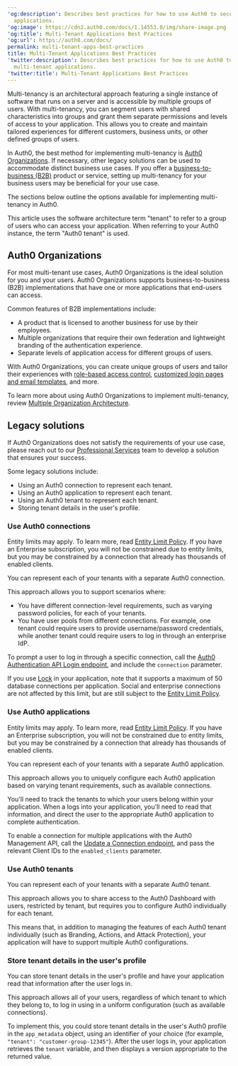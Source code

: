 ---
'og:description': Describes best practices for how to use Auth0 to secure your multi-tenant
  applications.
'og:image': https://cdn2.auth0.com/docs/1.14553.0/img/share-image.png
'og:title': Multi-Tenant Applications Best Practices
'og:url': https://auth0.com/docs/
permalink: multi-tenant-apps-best-practices
title: Multi-Tenant Applications Best Practices
'twitter:description': Describes best practices for how to use Auth0 to secure your
  multi-tenant applications.
'twitter:title': Multi-Tenant Applications Best Practices
---
Multi-tenancy is an architectural approach featuring a single instance of software that runs on a server and is accessible by multiple groups of users. With multi-tenancy, you can segment users with shared characteristics into groups and grant them separate permissions and levels of access to your application. This allows you to create and maintain tailored experiences for different customers, business units, or other defined groups of users.

In Auth0, the best method for implementing multi-tenancy is [Auth0 Organizations](/docs/manage-users/organizations/organizations-overview). If necessary, other legacy solutions can be used to accommodate distinct business use cases. If you offer a [business-to-business (B2B)](/docs/get-started/architecture-scenarios/business-to-business) product or service, setting up multi-tenancy for your business users may be beneficial for your use case.

The sections below outline the options available for implementing multi-tenancy in Auth0.

<Warning>

This article uses the software architecture term "tenant" to refer to a group of users who can access your application. When referring to your Auth0 instance, the term "Auth0 tenant" is used.

</Warning>

## Auth0 Organizations

For most multi-tenant use cases, Auth0 Organizations is the ideal solution for you and your users. Auth0 Organizations supports business-to-business (B2B) implementations that have one or more applications that end-users can access.

Common features of B2B implementations include:

* A product that is licensed to another business for use by their employees.
* Multiple organizations that require their own federation and lightweight branding of the authentication experience.
* Separate levels of application access for different groups of users.

With Auth0 Organizations, you can create unique groups of users and tailor their experiences with [role-based access control](/docs/manage-users/access-control/rbac), [customized login pages and email templates](/docs/manage-users/organizations/create-first-organization#customize-prompts-and-email-templates), and more.

To learn more about using Auth0 Organizations to implement multi-tenancy, review [Multiple Organization Architecture](/docs/get-started/architecture-scenarios/multiple-organization-architecture).

## Legacy solutions

If Auth0 Organizations does not satisfy the requirements of your use case, please reach out to our [Professional Services](/docs/get-started/professional-services) team to develop a solution that ensures your success.

Some legacy solutions include:

* Using an Auth0 connection to represent each tenant.
* Using an Auth0 application to represent each tenant.
* Using an Auth0 tenant to represent each tenant.
* Storing tenant details in the user's profile.

### Use Auth0 connections

<Callout icon="file-lines" color="#0EA5E9" iconType="regular">

Entity limits may apply. To learn more, read [Entity Limit Policy](/docs/troubleshoot/customer-support/operational-policies/entity-limit-policy). If you have an Enterprise subscription, you will not be constrained due to entity limits, but you may be constrained by a connection that already has thousands of enabled clients.

</Callout>

You can represent each of your tenants with a separate Auth0 connection.

This approach allows you to support scenarios where:

* You have different connection-level requirements, such as varying password policies, for each of your tenants.
* You have user pools from different connections. For example, one tenant could require users to provide username/password credentials, while another tenant could require users to log in through an enterprise <Tooltip tip="Identity Provider (IdP): Service that stores and manages digital identities." cta="View Glossary" href="/docs/glossary?term=IdP">IdP</Tooltip>.

To prompt a user to log in through a specific connection, call the [Auth0 Authentication API Login endpoint](https://auth0.com/docs/api/authentication#login), and include the `connection` parameter.

<Warning>

If you use [Lock](/docs/libraries#lock) in your application, note that it supports a maximum of 50 database connections per application. Social and enterprise connections are not affected by this limit, but are still subject to the [Entity Limit Policy](/docs/troubleshoot/customer-support/operational-policies/entity-limit-policy).

</Warning>

### Use Auth0 applications

<Callout icon="file-lines" color="#0EA5E9" iconType="regular">

Entity limits may apply. To learn more, read [Entity Limit Policy](/docs/troubleshoot/customer-support/operational-policies/entity-limit-policy). If you have an Enterprise subscription, you will not be constrained due to entity limits, but you may be constrained by a connection that already has thousands of enabled clients.

</Callout>

You can represent each of your tenants with a separate Auth0 application.

This approach allows you to uniquely configure each Auth0 application based on varying tenant requirements, such as available connections.

You'll need to track the tenants to which your users belong within your application. When a logs into your application, you'll need to read that information, and direct the user to the appropriate Auth0 application to complete authentication.

To enable a connection for multiple applications with the Auth0 <Tooltip tip="Management API: A product to allow customers to perform administrative tasks." cta="View Glossary" href="/docs/glossary?term=Management+API">Management API</Tooltip>, call the [Update a Connection endpoint](https://auth0.com/docs/api/management/v2/#!/Connections/patch_connections_by_id), and pass the relevant <Tooltip tip="Client ID: Identification value given to your registered resource from Auth0." cta="View Glossary" href="/docs/glossary?term=Client+IDs">Client IDs</Tooltip> to the `enabled_clients` parameter.

### Use Auth0 tenants

You can represent each of your tenants with a separate Auth0 tenant.

This approach allows you to share access to the <Tooltip tip="Auth0 Dashboard: Auth0's main product to configure your services." cta="View Glossary" href="/docs/glossary?term=Auth0+Dashboard">Auth0 Dashboard</Tooltip> with users, restricted by tenant, but requires you to configure Auth0 individually for each tenant.

This means that, in addition to managing the features of each Auth0 tenant individually (such as Branding, Actions, and <Tooltip tip="Attack Protection: Features that Auth0 provides to detect and mitigate attacks, including brute-force protection, suspicious IP throttling, breached password detection, bot detection, and adaptive multi-factor authentication." cta="View Glossary" href="/docs/glossary?term=Attack+Protection">Attack Protection</Tooltip>), your application will have to support multiple Auth0 configurations.

### Store tenant details in the user's profile

You can store tenant details in the user's profile and have your application read that information after the user logs in.

This approach allows all of your users, regardless of which tenant to which they belong to, to log in using in a uniform configuration (such as available connections).

To implement this, you could store tenant details in the user's Auth0 profile in the `app_metadata` object, using an identifier of your choice (for example, `"tenant": "customer-group-12345"`). After the user logs in, your application retrieves the `tenant` variable, and then displays a version appropriate to the returned value.